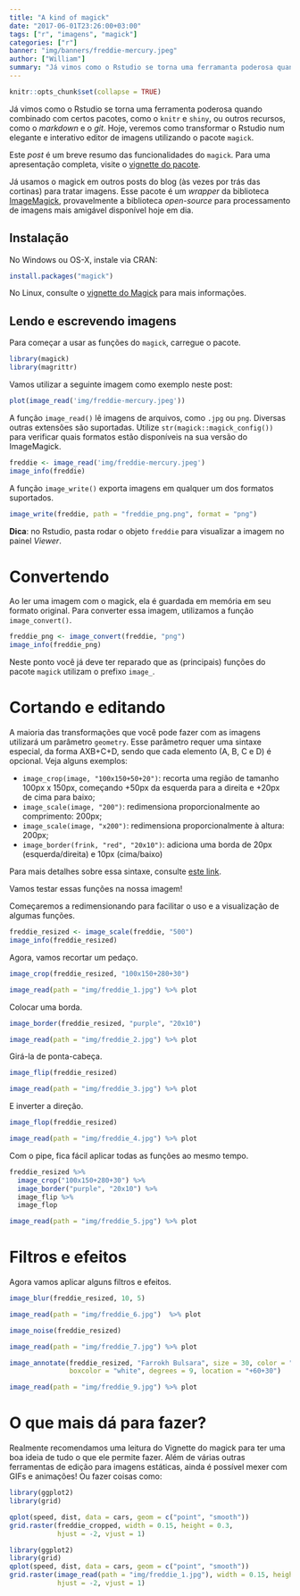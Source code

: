 ```yaml
---
title: "A kind of magick"
date: "2017-06-01T23:26:00+03:00"
tags: ["r", "imagens", "magick"]
categories: ["r"]
banner: "img/banners/freddie-mercury.jpeg"
author: ["William"]
summary: "Já vimos como o Rstudio se torna uma ferramanta poderosa quando combinado com certos pacotes, como o knitr e shiny, ou outros recursos, como o markdown e o git. Hoje, veremos como transformar o Rstudio em um elegante e interativo editor de imagens utilizando o pacote magick."
---
```


```r
knitr::opts_chunk$set(collapse = TRUE)
```

Já vimos como o Rstudio se torna uma ferramenta poderosa quando combinado com certos pacotes, como o `knitr` e `shiny`, ou outros recursos, como o *markdown* e o *git*. Hoje, veremos como transformar o Rstudio num elegante e interativo editor de imagens utilizando o pacote `magick`.

Este *post* é um breve resumo das funcionalidades do `magick`. Para uma apresentação completa, visite o [vignette do pacote](https://cran.r-project.org/web/packages/magick/vignettes/intro.html).

Já usamos o magick em outros posts do blog (às vezes por trás das cortinas) para tratar imagens. Esse pacote é um *wrapper* da biblioteca [ImageMagick](https://www.imagemagick.org/Magick++/STL.html), provavelmente a biblioteca *open-source* para processamento de imagens mais amigável disponível hoje em dia.

## Instalação

No Windows ou OS-X, instale via CRAN:

```r
install.packages("magick")
```

No Linux, consulte o [vignette do Magick](https://cran.r-project.org/web/packages/magick/vignettes/intro.html#build_from_source) para mais informações.


## Lendo e escrevendo imagens

Para começar a usar as funções do `magick`, carregue o pacote.

```r
library(magick)
library(magrittr)
```

Vamos utilizar a seguinte imagem como exemplo neste post:

```r
plot(image_read('img/freddie-mercury.jpeg'))
```

A função `image_read()` lê imagens de arquivos, como `.jpg` ou `png`. Diversas outras extensões são suportadas. Utilize `str(magick::magick_config())` para verificar quais formatos estão disponíveis na sua versão do ImageMagick.

```r
freddie <- image_read('img/freddie-mercury.jpeg')
image_info(freddie)
```

A função `image_write()` exporta imagens em qualquer um dos formatos suportados.

```r
image_write(freddie, path = "freddie_png.png", format = "png")
```

**Dica**: no Rstudio, pasta rodar o objeto `freddie` para visualizar a imagem no painel *Viewer*.

# Convertendo

Ao ler uma imagem com o magick, ela é guardada em memória em seu formato original. Para converter essa imagem, utilizamos a função `image_convert()`.

```r
freddie_png <- image_convert(freddie, "png")
image_info(freddie_png)
```

Neste ponto você já deve ter reparado que as (principais) funções do pacote `magick` utilizam o prefixo `image_`.

# Cortando e editando

A maioria das transformações que você pode fazer com as imagens utilizará um parâmetro `geometry`. Esse parâmetro requer uma sintaxe especial, da forma AXB+C+D, sendo que cada elemento (A, B, C e D) é opcional. Veja alguns exemplos:

- `image_crop(image, "100x150+50+20")`: recorta uma região de tamanho 100px x 150px, começando +50px da esquerda para a direita e +20px de cima para baixo;
- `image_scale(image, "200")`: redimensiona proporcionalmente ao comprimento: 200px;
- `image_scale(image, "x200")`: redimensiona proporcionalmente à altura: 200px;
- `image_border(frink, "red", "20x10")`: adiciona uma borda de 20px (esquerda/direita) e 10px (cima/baixo)

Para mais detalhes sobre essa sintaxe, consulte [este link](http://www.imagemagick.org/Magick++/Geometry.html).


Vamos testar essas funções na nossa imagem! 

Começaremos a redimensionando para facilitar o uso e a visualização de algumas funções.

```r
freddie_resized <- image_scale(freddie, "500")
image_info(freddie_resized)
```

Agora, vamos recortar um pedaço.

```r
image_crop(freddie_resized, "100x150+280+30")
```

```r
image_read(path = "img/freddie_1.jpg") %>% plot
```

Colocar uma borda.

```r
image_border(freddie_resized, "purple", "20x10")
```

```r
image_read(path = "img/freddie_2.jpg") %>% plot
```

Girá-la de ponta-cabeça.

```r
image_flip(freddie_resized)
```

```r
image_read(path = "img/freddie_3.jpg") %>% plot
```

E inverter a direção.

```r
image_flop(freddie_resized)
```

```r
image_read(path = "img/freddie_4.jpg") %>% plot
```

Com o pipe, fica fácil aplicar todas as funções ao mesmo tempo.

```r
freddie_resized %>% 
  image_crop("100x150+280+30") %>% 
  image_border("purple", "20x10") %>% 
  image_flip %>% 
  image_flop
```

```r
image_read(path = "img/freddie_5.jpg") %>% plot
```

# Filtros e efeitos

Agora vamos aplicar alguns filtros e efeitos.

```r
image_blur(freddie_resized, 10, 5)
```

```r
image_read(path = "img/freddie_6.jpg")  %>% plot
```

```r
image_noise(freddie_resized)
```

```r
image_read(path = "img/freddie_7.jpg") %>% plot
```


```r
image_annotate(freddie_resized, "Farrokh Bulsara", size = 30, color = "red", 
               boxcolor = "white", degrees = 9, location = "+60+30")
```

```r
image_read(path = "img/freddie_9.jpg") %>% plot
```

# O que mais dá para fazer?

Realmente recomendamos uma leitura do Vignette do magick para ter uma boa ideia de tudo o que ele permite fazer. Além de várias outras ferramentas de edição para imagens estáticas, ainda é possível mexer com GIFs e animações! Ou fazer coisas como:

```r
library(ggplot2)
library(grid)

qplot(speed, dist, data = cars, geom = c("point", "smooth"))
grid.raster(freddie_cropped, width = 0.15, height = 0.3,
            hjust = -2, vjust = 1)
```

```r
library(ggplot2)
library(grid)
qplot(speed, dist, data = cars, geom = c("point", "smooth"))
grid.raster(image_read(path = "img/freddie_1.jpg"), width = 0.15, height = 0.3,
            hjust = -2, vjust = 1)
```

